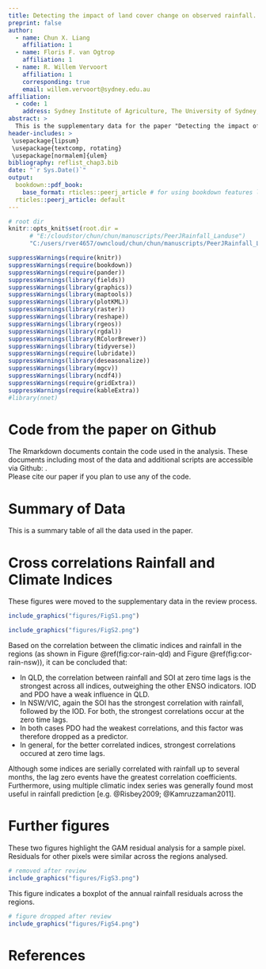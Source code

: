 ```yaml
---
title: Detecting the impact of land cover change on observed rainfall.
preprint: false
author:
  - name: Chun X. Liang
    affiliation: 1
  - name: Floris F. van Ogtrop
    affiliation: 1
  - name: R. Willem Vervoort
    affiliation: 1
    corresponding: true
    email: willem.vervoort@sydney.edu.au
affiliation:
  - code: 1
    address: Sydney Institute of Agriculture, The University of Sydney, NSW 2006
abstract: >
  This is the supplementary data for the paper "Detecting the impact of land cover change on observed rainfall." Peerj article number 35847 
header-includes: >
 \usepackage{lipsum}
 \usepackage{textcomp, rotating}
 \usepackage[normalem]{ulem}
bibliography: reflist_chap3.bib
date: "`r Sys.Date()`"
output:
  bookdown::pdf_book:
    base_format: rticles::peerj_article # for using bookdown features like \@ref()
  rticles::peerj_article: default
---
```

\renewcommand{\figurename}{Figure S}
```r
# root dir
knitr::opts_knit$set(root.dir =
      # "E:/cloudstor/chun/chun/manuscripts/PeerJRainfall_Landuse")
      "C:/users/rver4657/owncloud/chun/chun/manuscripts/PeerJRainfall_Landuse")
```

```r
suppressWarnings(require(knitr))
suppressWarnings(require(bookdown))
suppressWarnings(require(pander))
suppressWarnings(library(fields))
suppressWarnings(library(graphics))
suppressWarnings(library(maptools))
suppressWarnings(library(plotKML))
suppressWarnings(library(raster))
suppressWarnings(library(reshape))
suppressWarnings(library(rgeos))
suppressWarnings(library(rgdal))
suppressWarnings(library(RColorBrewer))
suppressWarnings(library(tidyverse))
suppressWarnings(require(lubridate))
suppressWarnings(library(deseasonalize))
suppressWarnings(library(mgcv))
suppressWarnings(library(ncdf4))
suppressWarnings(require(gridExtra))
suppressWarnings(require(kableExtra))
#library(nnet)
```

Code from the paper on Github
===================
The Rmarkdown documents contain the code used in the analysis. These documents including most of the data and additional scripts are accessible via Github: \url{https://github.com/WillemVervoort/RainfallLandcover/releases}.  
Please cite our paper if you plan to use any of the code.

Summary of Data
================

This is a summary table of all the data used in the paper.


 \begin{sidewaystable}
 \caption{Summary of data.}
  \label{tab:ch3Data}
 \begin{tabular}{lllll}
  \hline
  \textbf{Data} & \textbf{Source} & \multicolumn{2}{c}{\textbf{Resolution}} & \textbf{Analysis period} \\\cline{3-4}
  & & Temporal & Spatial & \\\hline
  Percent tree cover & MOD44B & Annual &	250m & 2000-2010\\
  Trend of vegetation cover change  &	DLCD (2009)	& Onetime & 250m	& Trend of Apr 2000 - Apr 2008\\
  Rainfall &	AWAP gridded rainfall data &	Monthly &	0.05\textdegree$\times$0.05\textdegree & Jan 1979- Dec 2008\\
  SOI	& BoM	& Monthly &	N/A &	Jan 1979- Dec 2008\\
  NINO 3, 3.4, 4 &	IRI/LDEO data library	& Monthly	& N/A	& Jan 1979- Dec 2008\\
  PDO	& NOAA & Monthly	& N/A	& Jan 1979- Dec 2008\\
  IOD	& POAMA-2 dataset	& Monthly	& N/A	& Jan 1979- Dec 2008\\
  \hline
  \end{tabular}
\end{sidewaystable}

\newpage

Cross correlations Rainfall and Climate Indices
===============================================

These figures were moved to the supplementary data in the review process. 

```r
include_graphics("figures/FigS1.png")
```

```r
include_graphics("figures/FigS2.png")
```

Based on the correlation between the climatic indices and rainfall in the regions (as shown in Figure \@ref(fig:cor-rain-qld) and Figure \@ref(fig:cor-rain-nsw)), it can be concluded that:

- In QLD, the correlation between rainfall and SOI at zero time lags is the strongest across all indices, outweighing the other ENSO indicators. IOD and PDO have a weak influence in QLD.  
- In NSW/VIC, again the SOI has the strongest correlation with rainfall, followed by the IOD. For both, the strongest correlations occur at the zero time lags.  
- In both cases PDO had the weakest correlations, and this factor was therefore dropped as a predictor.  
- In general, for the better correlated indices, strongest correlations occured at zero time lags.  

Although some indices are serially correlated with rainfall up to several months, the lag zero events have the greatest correlation coefficients. Furthermore, using multiple climatic index series was generally found most useful in rainfall prediction [e.g. @Risbey2009; @Kamruzzaman2011]. 

\newpage

Further figures
===================

These two figures highlight the GAM residual analysis for a sample pixel. Residuals for other pixels were similar across the regions analysed.

```r
# removed after review
include_graphics("figures/FigS3.png")
```

This figure indicates a boxplot of the annual rainfall residuals across the regions.

```r
# figure dropped after review
include_graphics("figures/FigS4.png")
```


# References
